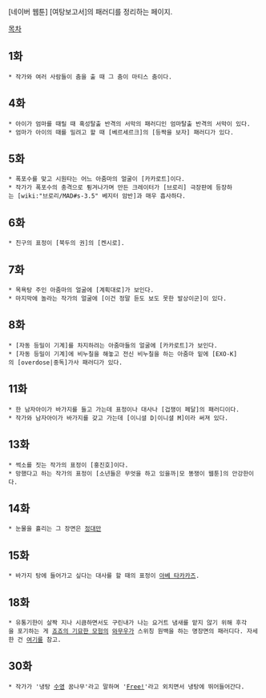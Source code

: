 [네이버 웹툰] [여탕보고서]의 패러디를 정리하는 페이지.

[[목차]]

== 1화 ==
 * 작가와 여러 사람들이 춤을 출 때 그 춤이 마티스 춤이다.

== 4화 ==
 * 아이가 엄마를 때릴 때 혹성탈출 반격의 서막의 패러디인 엄마탈출 반격의 서막이 있다.
 * 엄마가 아이의 때를 밀려고 할 때 [베르세르크]의 [등짝을 보자] 패러디가 있다.

== 5화 ==
 * 폭포수를 맞고 시원타는 어느 아줌마의 얼굴이 [카카로트]이다.
 * 작가가 폭포수의 충격으로 튕겨나가며 만든 크레이터가 [브로리] 극장판에 등장하는 [wiki:"브로리/MAD#s-3.5" 베지터 암반]과 매우 흡사하다.

== 6화 ==
 * 친구의 표정이 [북두의 권]의 [켄시로].

== 7화 ==
 * 목욕탕 주인 아줌마의 얼굴에 [계획대로]가 보인다.
 * 마지막에 놀라는 작가의 얼굴에 [이건 정말 듣도 보도 못한 발상이군]이 있다.

== 8화 ==
 * [자동 등밀이 기계]를 차지하려는 아줌마들의 얼굴에 [카카로트]가 보인다.
 * [자동 등밀이 기계]에 비누칠을 해놓고 전신 비누칠을 하는 아줌마 밑에 [EXO-K]의 [overdose|중독]가사 패러디가 있다.

== 11화 ==
 * 한 남자아이가 바가지를 들고 가는데 표정이나 대사나 [겁쟁이 페달]의 패러디이다.
 * 작가와 남자아이가 바가지를 갖고 가는데 [이니셜 D|이니셜 M]이라 써져 있다.

== 13화 ==
 * 썩소를 짓는 작가의 표정이 [홍진호]이다.
 * 망했다고 하는 작가의 표정이 [소년들은 무엇을 하고 있을까|모 똥쟁이 웹툰]의 안강한이다.

== 14화 ==
 * 눈물을 흘리는 그 장면은 [[정대만]]

== 15화 ==
 * 바가지 탕에 들어가고 싶다는 대사를 할 때의 표정이 [[아베 타카카즈]].

== 18화 ==
 * 유통기한이 살짝 지나 시큼하면서도 구린내가 나는 요거트 냄새를 맡지 않기 위해 후각을 포기하는 게 [[죠죠의 기묘한 모험]]의 [[와무우]]가 스위칭 원백을 하는 명장면의 패러디다. 자세한 건 [[와무우#s-4.3|여기]]를 참고.

== 30화 ==
 * 작가가 '냉탕 [[수영]] 꿈나무'라고 말하며 '[[Free!]]'라고 외치면서 냉탕에 뛰어들어간다.
